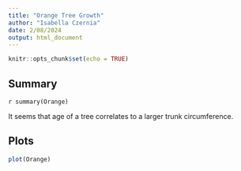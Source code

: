 ```yaml
---
title: "Orange Tree Growth"
author: "Isabella Czernia"
date: 2/08/2024
output: html_document
---
```


```r
knitr::opts_chunk$set(echo = TRUE)
```
## Summary

`r summary(Orange)`

It seems that age of a tree correlates to a larger trunk circumference.

## Plots


```r
plot(Orange)
```

